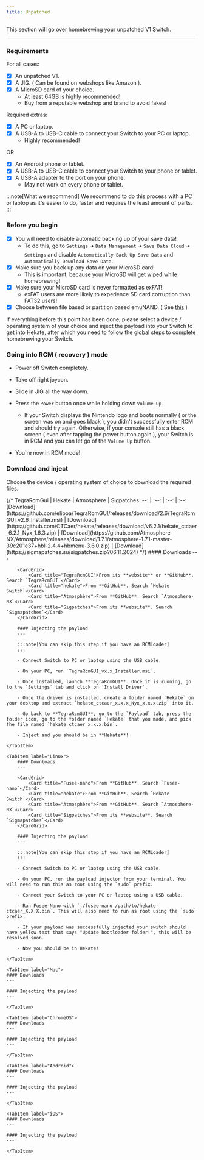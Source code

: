 ```yaml
---
title: Unpatched
---
```


This section will go over homebrewing your unpatched V1 Switch.

---

### Requirements

For all cases:

- [x] An unpatched V1.
- [x] A JIG. ( Can be found on webshops like Amazon ).
- [x] A MicroSD card of your choice.
  - At least 64GB is highly recommended!
  - Buy from a reputable webshop and brand to avoid fakes!

Required extras:

- [x] A PC or laptop.
- [x] A USB-A to USB-C cable to connect your Switch to your PC or laptop.
  - Highly recommended!

OR

- [x] An Android phone or tablet.
- [x] A USB-A to USB-C cable to connect your Switch to your phone or tablet.
- [x] A USB-A adapter to the port on your phone.
  - May not work on every phone or tablet.

:::note[What we recommend]
We recommend to do this process with a PC or laptop as it's easier to do, faster and requires the least amount of parts.
:::

### Before you begin

- [x] You will need to disable automatic backing up of your save data!
  - To do this, go to `Settings` 🠆 `Data Management` 🠆 `Save Data Cloud` 🠆 `Settings` and disable `Automatically Back Up Save Data` and `Automatically Download Save Data`.
- [x] Make sure you back up any data on your MicroSD card!
  - This is important, because your MicroSD will get wiped while homebrewing!
- [x] Make sure your MicroSD card is never formatted as exFAT!
  - exFAT users are more likely to experience SD card corruption than FAT32 users!
- [x] Choose between file based or partition based emuNAND. ( See [this](../miscellaneous/partition-or-file) )

If everything before this point has been done, please select a device / operating system of your choice and inject the payload into your Switch to get into Hekate, after which you need to follow the [global](https://rentry.co/switchsp#global) steps to complete homebrewing your Switch.

### Going into RCM ( recovery ) mode

- Power off Switch completely.

- Take off right joycon.

- Slide in JIG all the way down.

- Press the `Power` button once while holding down `Volume Up`

  - If your Switch displays the Nintendo logo and boots normally ( or the screen was on and goes black ), you didn't successfully enter RCM and should try again. Otherwise, if your console still has a black screen ( even after tapping the power button again ), your Switch is in RCM and you can let go of the `Volume Up` button.

- You're now in RCM mode!

### Download and inject

Choose the device / operating system of choice to download the required files.


<Tabs>
    <TabItem label="Windows">
        {/* TegraRcmGui | Hekate | Atmosphere | Sigpatches
            :--:    |  :--:  |    :--:    |    :--:
[Download](https://github.com/eliboa/TegraRcmGUI/releases/download/2.6/TegraRcmGUI_v2.6_Installer.msi) | [Download](https://github.com/CTCaer/hekate/releases/download/v6.2.1/hekate_ctcaer_6.2.1_Nyx_1.6.3.zip) | [Download](https://github.com/Atmosphere-NX/Atmosphere/releases/download/1.7.1/atmosphere-1.7.1-master-39c201e37+hbl-2.4.4+hbmenu-3.6.0.zip) | [Download](https://sigmapatches.su/sigpatches.zip?06.11.2024) */}
        #### Downloads
        ---

        <CardGrid>
            <Card title="TegraRcmGUI">From its **website** or **GitHub**. Search `TegraRcmGUI`</Card>
            <Card title="hekate">From **GitHub**. Search `Hekate Switch`</Card>
            <Card title="Atmosphère">From **GitHub**. Search `Atmosphere-NX`</Card>
            <Card title="Sigpatches">From its **website**. Search `Sigmapatches`</Card>
        </CardGrid>

        #### Injecting the payload
        ---

        :::note[You can skip this step if you have an RCMLoader]
        :::
            
        - Connect Switch to PC or laptop using the USB cable.

        - On your PC, run `TegraRcmGUI_vx.x_Installer.msi`.

        - Once installed, launch **TegraRcmGUI**. Once it is running, go to the `Settings` tab and click on `Install Driver`.

        - Once the driver is installed, create a folder named `Hekate` on your desktop and extract `hekate_ctcaer_x.x.x_Nyx_x.x.x.zip` into it.

        - Go back to **TegraRcmGUI**, go to the `Payload` tab, press the folder icon, go to the folder named `Hekate` that you made, and pick the file named `hekate_ctcaer_x.x.x.bin`.

        - Inject and you should be in **Hekate**!

    </TabItem>

    <TabItem label="Linux">
        #### Downloads
        ---

        <CardGrid>
            <Card title="Fusee-nano">From **GitHub**. Search `Fusee-nano`</Card>
            <Card title="hekate">From **GitHub**. Search `Hekate Switch`</Card>
            <Card title="Atmosphère">From **GitHub**. Search `Atmosphere-NX`</Card>
            <Card title="Sigpatches">From its **website**. Search `Sigmapatches`</Card>
        </CardGrid>

        #### Injecting the payload
        ---

        :::note[You can skip this step if you have an RCMLoader]
        :::

        - Connect Switch to PC or laptop using the USB cable.

        - On your PC, run the payload injector from your terminal. You will need to run this as root using the `sudo` prefix.

        - Connect your Switch to your PC or laptop using a USB cable.

        - Run Fusee-Nano with `./fusee-nano /path/to/hekate-ctcaer_X.X.X.bin`. This will also need to run as root using the `sudo` prefix.

        - If your payload was successfully injected your switch should have yellow text that says "Update bootloader folder!", this will be resolved soon.

        - Now you should be in Hekate!

    </TabItem>

    <TabItem label="Mac">
    #### Downloads
    ---

    #### Injecting the payload
    ---

    </TabItem>

    <TabItem label="ChromeOS">
    #### Downloads
    ---

    #### Injecting the payload
    ---

    </TabItem>

    <TabItem label="Android">
    #### Downloads
    ---

    #### Injecting the payload
    ---

    </TabItem>

    <TabItem label="iOS">
    #### Downloads
    ---

    #### Injecting the payload
    ---

    </TabItem>

</Tabs>
